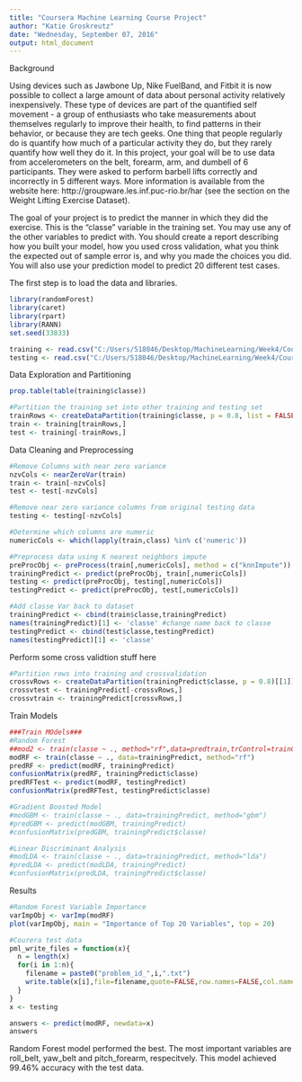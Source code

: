 ```yaml
---
title: "Coursera Machine Learning Course Project"
author: "Katie Groskreutz"
date: "Wednesday, September 07, 2016"
output: html_document
---
```


Background

Using devices such as Jawbone Up, Nike FuelBand, and Fitbit it is now possible to collect a large amount of data about personal activity relatively inexpensively. These type of devices are part of the quantified self movement - a group of enthusiasts who take measurements about themselves regularly to improve their health, to find patterns in their behavior, or because they are tech geeks. One thing that people regularly do is quantify how much of a particular activity they do, but they rarely quantify how well they do it. In this project, your goal will be to use data from accelerometers on the belt, forearm, arm, and dumbell of 6 participants. They were asked to perform barbell lifts correctly and incorrectly in 5 different ways. More information is available from the website here: http://groupware.les.inf.puc-rio.br/har (see the section on the Weight Lifting Exercise Dataset).

The goal of your project is to predict the manner in which they did the exercise. This is the "classe" variable in the training set. You may use any of the other variables to predict with. You should create a report describing how you built your model, how you used cross validation, what you think the expected out of sample error is, and why you made the choices you did. You will also use your prediction model to predict 20 different test cases.

The first step is to load the data and libraries.

```r

library(randomForest)
library(caret)
library(rpart)
library(RANN)
set.seed(33833)

training <- read.csv("C:/Users/518046/Desktop/MachineLearning/Week4/CourseProject/pml-training.csv", na.strings=c("#DIV/0!"))
testing <- read.csv("C:/Users/518046/Desktop/MachineLearning/Week4/CourseProject/pml-testing.csv", na.strings=c("#DIV/0!"))

```

Data Exploration and Partitioning

```r
prop.table(table(training$classe))

#Partition the training set into other training and testing set
trainRows <- createDataPartition(training$classe, p = 0.8, list = FALSE)
train <- training[trainRows,]
test <- training[-trainRows,]
```

Data Cleaning and Preprocessing
```r

#Remove Columns with near zero variance
nzvCols <- nearZeroVar(train)
train <- train[-nzvCols]
test <- test[-nzvCols]

#Remove near zero variance columns from original testing data
testing <- testing[-nzvCols]

#Determine which columns are numeric
numericCols <- which(lapply(train,class) %in% c('numeric'))

#Preprocess data using K nearest neighbors impute
preProcObj <- preProcess(train[,numericCols], method = c("knnImpute"))
trainingPredict <- predict(preProcObj, train[,numericCols])
testing <- predict(preProcObj, testing[,numericCols])
testingPredict <- predict(preProcObj, test[,numericCols])

#Add classe Var back to dataset
trainingPredict <- cbind(train$classe,trainingPredict)
names(trainingPredict)[1] <- 'classe' #change name back to classe
testingPredict <- cbind(test$classe,testingPredict)
names(testingPredict)[1] <- 'classe'
```

Perform some cross validtion stuff here
```r

#Partition rows into training and crossvalidation
crossvRows <- createDataPartition(trainingPredict$classe, p = 0.8)[[1]]
crossvtest <- trainingPredict[-crossvRows,]
crossvtrain <- trainingPredict[crossvRows,]

```

Train Models
```r
###Train MOdels###
#Random Forest
##mod2 <- train(classe ~ ., method="rf",data=predtrain,trControl=trainControl(method="cv"),number=3)
modRF <- train(classe ~ ., data=trainingPredict, method="rf")
predRF <- predict(modRF, trainingPredict)
confusionMatrix(predRF, trainingPredict$classe)
predRFTest <- predict(modRF, testingPredict)
confusionMatrix(predRFTest, testingPredict$classe)

#Gradient Boosted Model
#modGBM <- train(classe ~ ., data=trainingPredict, method="gbm")
#predGBM <- predict(modGBM, trainingPredict)
#confusionMatrix(predGBM, trainingPredict$classe)

#Linear Discriminant Analysis
#modLDA <- train(classe ~ ., data=trainingPredict, method="lda")
#predLDA <- predict(modLDA, trainingPredict)
#confusionMatrix(predLDA, trainingPredict$classe)

```

Results

```r
#Random Forest Variable Importance
varImpObj <- varImp(modRF)
plot(varImpObj, main = "Importance of Top 20 Variables", top = 20)

#Courera test data
pml_write_files = function(x){
  n = length(x)
  for(i in 1:n){
    filename = paste0("problem_id_",i,".txt")
    write.table(x[i],file=filename,quote=FALSE,row.names=FALSE,col.names=FALSE)
  }
}
x <- testing

answers <- predict(modRF, newdata=x)
answers
```

Random Forest model performed the best. The most important variables are roll_belt, yaw_belt and pitch_forearm, respecitvely. This model achieved 99.46% accuracy with the test data.
